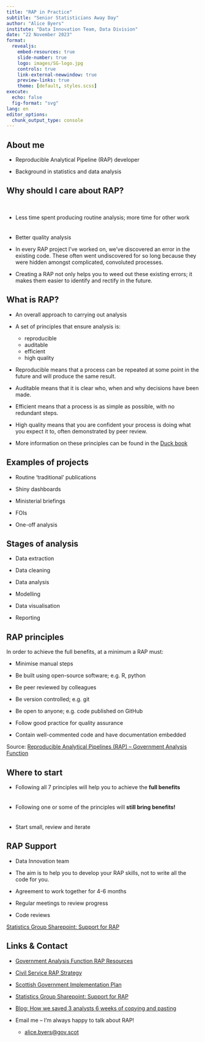 ```yaml
---
title: "RAP in Practice"
subtitle: "Senior Statisticians Away Day"
author: "Alice Byers"
institute: "Data Innovation Team, Data Division"
date: "22 November 2023"
format:
  revealjs: 
    embed-resources: true
    slide-number: true
    logo: images/SG-logo.jpg
    controls: true
    link-external-newwindow: true
    preview-links: true
    theme: [default, styles.scss]
execute:
  echo: false
  fig-format: "svg"
lang: en
editor_options: 
  chunk_output_type: console
---
```


## About me

* Reproducible Analytical Pipeline (RAP) developer

* Background in statistics and data analysis


## Why should I care about RAP?

::: {.incremental}
<br>

* Less time spent producing routine analysis; more time for other work

<div style="line-height:50%;"><br></div>

* Better quality analysis

:::

::: {.notes}
* In every RAP project I've worked on, we've discovered an error in the existing code. These often went undiscovered for so long because they were hidden amongst complicated, convoluted processes.

* Creating a RAP not only helps you to weed out these existing errors; it makes them easier to identify and rectify in the future.
:::


## What is RAP?

* An overall approach to carrying out analysis

* A set of principles that ensure analysis is:

   * reproducible
   * auditable
   * efficient
   * high quality
   
::: {.notes}
* Reproducible means that a process can be repeated at some point in the future and will produce the same result.

* Auditable means that it is clear who, when and why decisions have been made.

* Efficient means that a process is as simple as possible, with no redundant steps.

* High quality means that you are confident your process is doing what you expect it to, often demonstrated by peer review.

* More information on these principles can be found in the [Duck book](https://best-practice-and-impact.github.io/qa-of-code-guidance/principles.html)
:::
   
   
## Examples of projects

* Routine 'traditional' publications

* Shiny dashboards

* Ministerial briefings

* FOIs

* One-off analysis
   
   
## Stages of analysis

* Data extraction

* Data cleaning

* Data analysis

* Modelling

* Data visualisation

* Reporting


## RAP principles {.smaller}

In order to achieve the full benefits, at a minimum a RAP must:

* Minimise manual steps

* Be built using open-source software; e.g. R, python

* Be peer reviewed by colleagues

* Be version controlled; e.g. git

* Be open to anyone; e.g. code published on GitHub

* Follow good practice for quality assurance

* Contain well-commented code and have documentation embedded

::: footer
Source: [Reproducible Analytical Pipelines (RAP) – Government Analysis Function](https://analysisfunction.civilservice.gov.uk/support/reproducible-analytical-pipelines/)
:::


## Where to start

* Following all 7 principles will help you to achieve the **full benefits**

<div style="line-height:50%;"><br></div>

::: {.incremental}

* Following one or some of the principles will **still bring benefits!**

<div style="line-height:50%;"><br></div>

* Start small, review and iterate

:::


## RAP Support

* Data Innovation team

* The aim is to help you to develop your RAP skills, not to write all the code for you.

* Agreement to work together for 4-6 months

* Regular meetings to review progress

* Code reviews

::: {.footer}
[Statistics Group Sharepoint: Support for RAP](https://scotsconnect.sharepoint.com/sites/StatisticsGroup-Org-SG/SitePages/Support-for-Reproducible-Analytical-Pipelines.aspx)
:::


## Links & Contact {.smaller}

* [Government Analysis Function RAP Resources](https://analysisfunction.civilservice.gov.uk/support/reproducible-analytical-pipelines/)

* [Civil Service RAP Strategy](https://analysisfunction.civilservice.gov.uk/policy-store/reproducible-analytical-pipelines-strategy/)

* [Scottish Government Implementation Plan](https://analysisfunction.civilservice.gov.uk/support/reproducible-analytical-pipelines/departmental-rap-plans/initial-scottish-government-rap-strategy-implementation-plan-2023/)

* [Statistics Group Sharepoint: Support for RAP](https://scotsconnect.sharepoint.com/sites/StatisticsGroup-Org-SG/SitePages/Support-for-Reproducible-Analytical-Pipelines.aspx)

* [Blog: How we saved 3 analysts 6 weeks of copying and pasting](https://blogs.gov.scot/statistics/2023/07/24/reproducible-analytical-pipelines-how-we-saved-3-analysts-6-weeks-of-copying-and-pasting/)

* Email me -- I'm always happy to talk about RAP!

    * [alice.byers\@gov.scot](mailto:alice.byers@gov.scot)